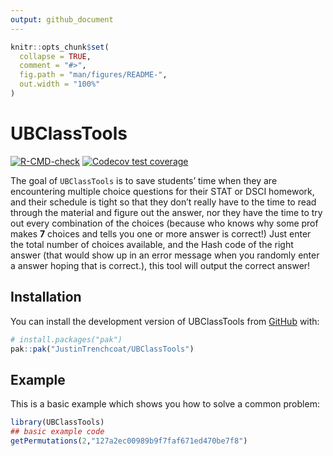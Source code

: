 ```yaml
---
output: github_document
---
```


<!-- README.md is generated from README.Rmd. Please edit that file -->

```r
knitr::opts_chunk$set(
  collapse = TRUE,
  comment = "#>",
  fig.path = "man/figures/README-",
  out.width = "100%"
)
```

# UBClassTools

<!-- badges: start -->
[![R-CMD-check](https://github.com/JustinTrenchcoat/UBClassTools/actions/workflows/R-CMD-check.yaml/badge.svg)](https://github.com/JustinTrenchcoat/UBClassTools/actions/workflows/R-CMD-check.yaml)
[![Codecov test coverage](https://codecov.io/gh/JustinTrenchcoat/UBClassTools/graph/badge.svg)](https://app.codecov.io/gh/JustinTrenchcoat/UBClassTools)
<!-- badges: end -->

The goal of `UBClassTools` is to save students' time when they are encountering multiple choice questions for their STAT or DSCI homework, and their schedule is tight so that they don't really have to the time to read through the material and figure out the answer, nor they have the time to try out every combination of the choices (because who knows why some prof makes **7** choices and tells you one or more answer is correct!)
Just enter the total number of choices available, and the Hash code of the right answer (that would show up in an error message when you randomly enter a answer hoping that is correct.), this tool will output the correct answer!

## Installation

You can install the development version of UBClassTools from [GitHub](https://github.com/) with:

``` r
# install.packages("pak")
pak::pak("JustinTrenchcoat/UBClassTools")
```

## Example

This is a basic example which shows you how to solve a common problem:

```r
library(UBClassTools)
## basic example code
getPermutations(2,"127a2ec00989b9f7faf671ed470be7f8")
```
